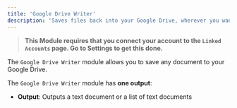 ```yaml
---
title: 'Google Drive Writer'
description: 'Saves files back into your Google Drive, wherever you want them to go.'
---
```


>**This Module requires that you connect your account to the `Linked Accounts` page. Go to Settings to get this done.**

The `Google Drive Writer` module allows you to save any document to your Google Drive. 

The `Google Drive Writer` module has **one output**:

- **Output**: Outputs a text document or a list of text documents 